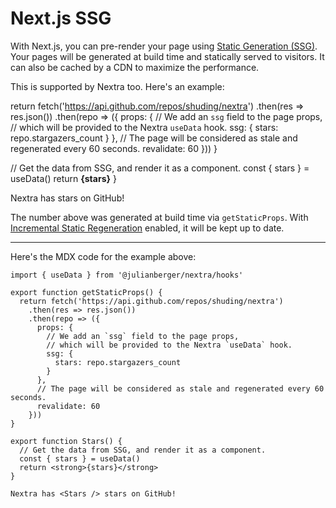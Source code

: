 
# Next.js SSG

With Next.js, you can pre-render your page using
[Static Generation (SSG)](https://nextjs.org/docs/basic-features/pages#static-generation-recommended).
Your pages will be generated at build time and statically served to visitors. It
can also be cached by a CDN to maximize the performance.

This is supported by Nextra too. Here's an example:

  return fetch('https://api.github.com/repos/shuding/nextra')
    .then(res => res.json())
    .then(repo => ({
      props: {
        // We add an `ssg` field to the page props,
        // which will be provided to the Nextra `useData` hook.
        ssg: {
          stars: repo.stargazers_count
        }
      },
      // The page will be considered as stale and regenerated every 60 seconds.
      revalidate: 60
    }))
}

  // Get the data from SSG, and render it as a component.
  const { stars } = useData()
  return <strong>{stars}</strong>
}

<div className="mt-6 rounded-xl border border-gray-200 p-4 dark:border-gray-900">
  Nextra has <Stars /> stars on GitHub!
</div>

The number above was generated at build time via `getStaticProps`. With
[Incremental Static Regeneration](https://nextjs.org/docs/basic-features/data-fetching#incremental-static-regeneration)
enabled, it will be kept up to date.

---

Here's the MDX code for the example above:

```mdx filename="MDX"
import { useData } from '@julianberger/nextra/hooks'

export function getStaticProps() {
  return fetch('https://api.github.com/repos/shuding/nextra')
    .then(res => res.json())
    .then(repo => ({
      props: {
        // We add an `ssg` field to the page props,
        // which will be provided to the Nextra `useData` hook.
        ssg: {
          stars: repo.stargazers_count
        }
      },
      // The page will be considered as stale and regenerated every 60 seconds.
      revalidate: 60
    }))
}

export function Stars() {
  // Get the data from SSG, and render it as a component.
  const { stars } = useData()
  return <strong>{stars}</strong>
}

Nextra has <Stars /> stars on GitHub!
```

